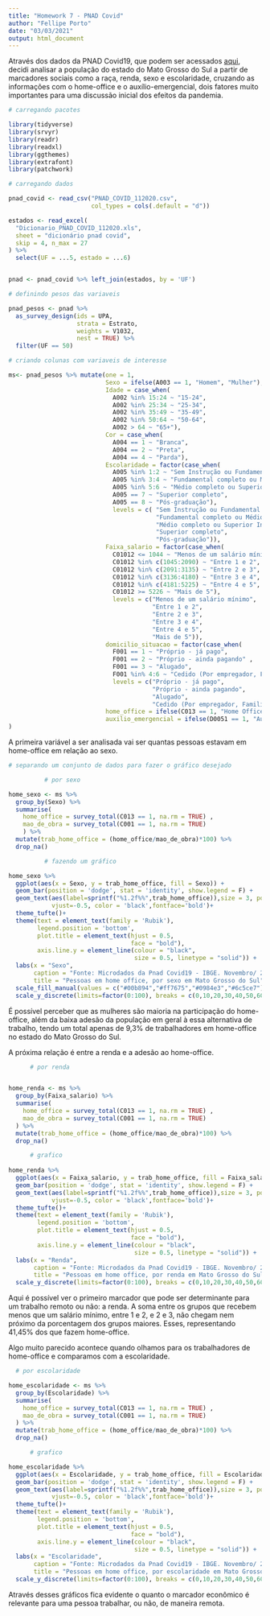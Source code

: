 ---
title: "Homework 7 - PNAD Covid"
author: "Fellipe Porto"
date: "03/03/2021"
output: html_document
---

Através dos dados da PNAD Covid19, que podem ser acessados [aqui](https://www.ibge.gov.br/estatisticas/investigacoes-experimentais/estatisticas-experimentais/27946-divulgacao-semanal-pnadcovid1?t=microdados&utm_source=covid19&utm_medium=hotsite&utm_campaign=covid_19), decidi analisar a população do estado do Mato Grosso do Sul a partir de marcadores sociais como a raça, renda, sexo e escolaridade, cruzando as informações com o home-office e o auxílio-emergencial, dois fatores muito importantes para uma discussão inicial dos efeitos da pandemia. 

```{r message=FALSE, warning=FALSE}
# carregando pacotes

library(tidyverse)
library(srvyr)
library(readr)
library(readxl)
library(ggthemes)
library(extrafont)
library(patchwork)

# carregando dados 

pnad_covid <- read_csv("PNAD_COVID_112020.csv",
                       col_types = cols(.default = "d"))

estados <- read_excel(
  "Dicionario_PNAD_COVID_112020.xls", 
  sheet = "dicionário pnad covid",
  skip = 4, n_max = 27
) %>%
  select(UF = ...5, estado = ...6)


pnad <- pnad_covid %>% left_join(estados, by = 'UF')

# definindo pesos das variaveis

pnad_pesos <- pnad %>%
  as_survey_design(ids = UPA,
                   strata = Estrato,
                   weights = V1032,
                   nest = TRUE) %>%
  filter(UF == 50)

# criando colunas com variaveis de interesse

ms<- pnad_pesos %>% mutate(one = 1,
                           Sexo = ifelse(A003 == 1, "Homem", "Mulher"), 
                           Idade = case_when(
                             A002 %in% 15:24 ~ "15-24",
                             A002 %in% 25:34 ~ "25-34", 
                             A002 %in% 35:49 ~ "35-49", 
                             A002 %in% 50:64 ~ "50-64", 
                             A002 > 64 ~ "65+"),
                           Cor = case_when(
                             A004 == 1 ~ "Branca", 
                             A004 == 2 ~ "Preta", 
                             A004 == 4 ~ "Parda"),
                           Escolaridade = factor(case_when(  
                             A005 %in% 1:2 ~ "Sem Instrução ou Fundamental Incompleto", 
                             A005 %in% 3:4 ~ "Fundamental completo ou Médio Incompleto", 
                             A005 %in% 5:6 ~ "Médio completo ou Superior Incompleto", 
                             A005 == 7 ~ "Superior completo", 
                             A005 == 8 ~ "Pós-graduação"), 
                             levels = c( "Sem Instrução ou Fundamental Incompleto",
                                         "Fundamental completo ou Médio Incompleto", 
                                         "Médio completo ou Superior Incompleto",
                                         "Superior completo",
                                         "Pós-graduação")), 
                           Faixa_salario = factor(case_when(
                             C01012 <= 1044 ~ "Menos de um salário mínimo",
                             C01012 %in% c(1045:2090) ~ "Entre 1 e 2",
                             C01012 %in% c(2091:3135) ~ "Entre 2 e 3",
                             C01012 %in% c(3136:4180) ~ "Entre 3 e 4",
                             C01012 %in% c(4181:5225) ~ "Entre 4 e 5",
                             C01012 >= 5226 ~ "Mais de 5"),
                             levels = c("Menos de um salário mínimo",
                                        "Entre 1 e 2",
                                        "Entre 2 e 3",
                                        "Entre 3 e 4",
                                        "Entre 4 e 5",
                                        "Mais de 5")),
                           domicilio_situacao = factor(case_when(
                             F001 == 1 ~ "Próprio - já pago",
                             F001 == 2 ~ "Próprio - ainda pagando" ,                                  
                             F001 == 3 ~ "Alugado",
                             F001 %in% 4:6 ~ "Cedido (Por empregador, Familiar ou outro)"),
                             levels = c("Próprio - já pago",
                                        "Próprio - ainda pagando",
                                        "Alugado", 
                                        "Cedido (Por empregador, Familiar ou outro)")),
                           home_office = ifelse(C013 == 1, "Home Office", "Presencial"),
                           auxilio_emergencial = ifelse(D0051 == 1, "Auxílio", "Sem auxílio")
)


```

A primeira variável a ser analisada vai ser quantas pessoas estavam em home-office em relação ao sexo. 

```{r message=FALSE, warning=FALSE}
# separando um conjunto de dados para fazer o gráfico desejado

          # por sexo 

home_sexo <- ms %>%
  group_by(Sexo) %>%
  summarise(
    home_office = survey_total(C013 == 1, na.rm = TRUE) ,  
    mao_de_obra = survey_total(C001 == 1, na.rm = TRUE)
    ) %>%
  mutate(trab_home_office = (home_office/mao_de_obra)*100) %>%
  drop_na()

          # fazendo um gráfico

home_sexo %>% 
  ggplot(aes(x = Sexo, y = trab_home_office, fill = Sexo)) +
  geom_bar(position = 'dodge', stat = 'identity', show.legend = F) +
  geom_text(aes(label=sprintf("%1.2f%%",trab_home_office)),size = 3, position =position_dodge(width=0.9),
            vjust=-0.5, color = 'black',fontface='bold')+
  theme_tufte()+
  theme(text = element_text(family = 'Rubik'), 
        legend.position = 'bottom',
        plot.title = element_text(hjust = 0.5, 
                                  face = "bold"),
        axis.line.y = element_line(colour = "black", 
                                   size = 0.5, linetype = "solid")) +
  labs(x = "Sexo",
       caption = "Fonte: Microdados da Pnad Covid19 - IBGE. Novembro/ 2020.",
       title = "Pessoas em home office, por sexo em Mato Grosso do Sul") +
  scale_fill_manual(values = c("#00b894","#ff7675","#0984e3","#6c5ce7")) +
  scale_y_discrete(limits=factor(0:100), breaks = c(0,10,20,30,40,50,60,70,80,90,100), name = "Percentual (%)")

```

É possível perceber que as mulheres são maioria na participação do home-office, além da baixa adesão da população em geral à essa alternativa de trabalho, tendo um total apenas de 9,3% de trabalhadores em home-office no estado do Mato Grosso do Sul.

A próxima relação é entre a renda e a adesão ao home-office.

```{r message=FALSE, warning=FALSE}

      # por renda 


home_renda <- ms %>% 
  group_by(Faixa_salario) %>%
  summarise(
    home_office = survey_total(C013 == 1, na.rm = TRUE) ,  
    mao_de_obra = survey_total(C001 == 1, na.rm = TRUE)
  ) %>%
  mutate(trab_home_office = (home_office/mao_de_obra)*100) %>%
  drop_na()

      # grafico
        
home_renda %>% 
  ggplot(aes(x = Faixa_salario, y = trab_home_office, fill = Faixa_salario)) +
  geom_bar(position = 'dodge', stat = 'identity', show.legend = F) +
  geom_text(aes(label=sprintf("%1.2f%%",trab_home_office)),size = 3, position =position_dodge(width=0.9),
            vjust=-0.5, color = 'black',fontface='bold')+
  theme_tufte()+
  theme(text = element_text(family = 'Rubik'), 
        legend.position = 'bottom',
        plot.title = element_text(hjust = 0.5, 
                                  face = "bold"),
        axis.line.y = element_line(colour = "black", 
                                   size = 0.5, linetype = "solid")) +
  labs(x = "Renda",
       caption = "Fonte: Microdados da Pnad Covid19 - IBGE. Novembro/ 2020.",
       title = "Pessoas em home office, por renda em Mato Grosso do Sul") +
  scale_y_discrete(limits=factor(0:100), breaks = c(0,10,20,30,40,50,60,70,80,90,100), name = "Percentual (%)")

```

Aqui é possível ver o primeiro marcador que pode ser determinante para um trabalho remoto ou não: a renda. A soma entre os grupos que recebem menos que um salário mínimo, entre 1 e 2, e 2 e 3, não chegam nem próximo da porcentagem dos grupos maiores. Esses, representando 41,45% dos que fazem home-office. 

Algo muito parecido acontece quando olhamos para os trabalhadores de home-office e comparamos com a escolaridade. 

```{r message=FALSE, warning=FALSE}

  # por escolaridade 

home_escolaridade <- ms %>% 
  group_by(Escolaridade) %>%
  summarise(
    home_office = survey_total(C013 == 1, na.rm = TRUE) ,  
    mao_de_obra = survey_total(C001 == 1, na.rm = TRUE)
  ) %>%
  mutate(trab_home_office = (home_office/mao_de_obra)*100) %>%
  drop_na()

      # grafico

home_escolaridade %>% 
  ggplot(aes(x = Escolaridade, y = trab_home_office, fill = Escolaridade)) +
  geom_bar(position = 'dodge', stat = 'identity', show.legend = F) +
  geom_text(aes(label=sprintf("%1.2f%%",trab_home_office)),size = 3, position =position_dodge(width=0.9),
            vjust=-0.5, color = 'black',fontface='bold')+
  theme_tufte()+
  theme(text = element_text(family = 'Rubik'), 
        legend.position = 'bottom',
        plot.title = element_text(hjust = 0.5, 
                                  face = "bold"),
        axis.line.y = element_line(colour = "black", 
                                   size = 0.5, linetype = "solid")) +
  labs(x = "Escolaridade",
       caption = "Fonte: Microdados da Pnad Covid19 - IBGE. Novembro/ 2020.",
       title = "Pessoas em home office, por escolaridade em Mato Grosso do Sul") +
  scale_y_discrete(limits=factor(0:100), breaks = c(0,10,20,30,40,50,60,70,80,90,100), name = "Percentual (%)")


```

Através desses gráficos fica evidente o quanto o marcador econômico é relevante para uma pessoa trabalhar, ou não, de maneira remota. 

